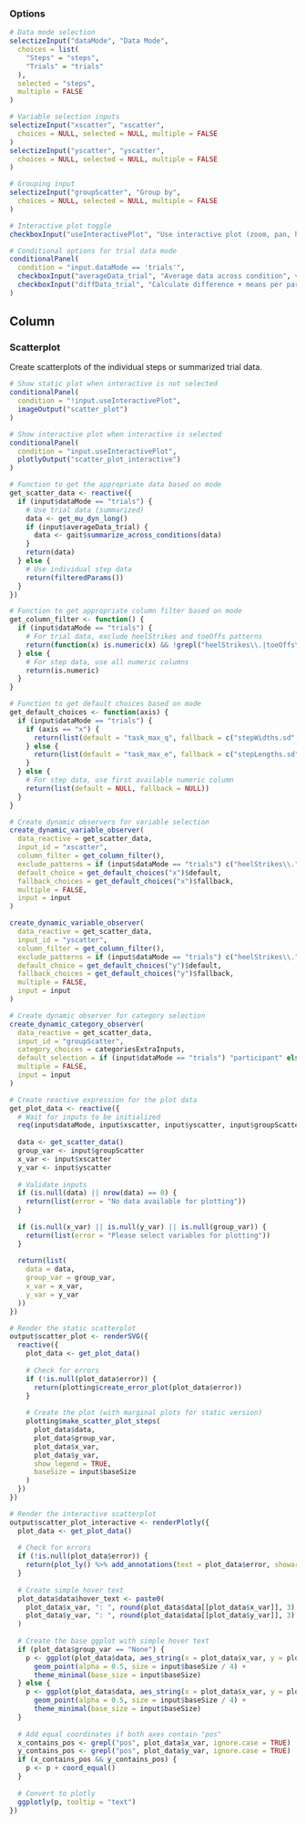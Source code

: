### Options
```r
# Data mode selection
selectizeInput("dataMode", "Data Mode",
  choices = list(
    "Steps" = "steps",
    "Trials" = "trials"
  ),
  selected = "steps",
  multiple = FALSE
)

# Variable selection inputs
selectizeInput("xscatter", "xscatter",
  choices = NULL, selected = NULL, multiple = FALSE
)
selectizeInput("yscatter", "yscatter",
  choices = NULL, selected = NULL, multiple = FALSE
)

# Grouping input
selectizeInput("groupScatter", "Group by",
  choices = NULL, selected = NULL, multiple = FALSE
)

# Interactive plot toggle
checkboxInput("useInteractivePlot", "Use interactive plot (zoom, pan, hover)", value = FALSE)

# Conditional options for trial data mode
conditionalPanel(
  condition = "input.dataMode == 'trials'",
  checkboxInput("averageData_trial", "Average data across condition", value = FALSE),
  checkboxInput("diffData_trial", "Calculate difference + means per participant", value = FALSE)
)
```

Column
--------------------------------------------

### Scatterplot  {data-height=1500}
Create scatterplots of the individual steps or summarized trial data.

```r
# Show static plot when interactive is not selected
conditionalPanel(
  condition = "!input.useInteractivePlot",
  imageOutput("scatter_plot")
)
```

```r
# Show interactive plot when interactive is selected
conditionalPanel(
  condition = "input.useInteractivePlot",
  plotlyOutput("scatter_plot_interactive")
)
```

```r
# Function to get the appropriate data based on mode
get_scatter_data <- reactive({
  if (input$dataMode == "trials") {
    # Use trial data (summarized)
    data <- get_mu_dyn_long()
    if (input$averageData_trial) {
      data <- gait$summarize_across_conditions(data)
    }
    return(data)
  } else {
    # Use individual step data
    return(filteredParams())
  }
})

# Function to get appropriate column filter based on mode
get_column_filter <- function() {
  if (input$dataMode == "trials") {
    # For trial data, exclude heelStrikes and toeOffs patterns
    return(function(x) is.numeric(x) && !grepl("heelStrikes\\.|toeOffs\\.", x))
  } else {
    # For step data, use all numeric columns
    return(is.numeric)
  }
}

# Function to get default choices based on mode
get_default_choices <- function(axis) {
  if (input$dataMode == "trials") {
    if (axis == "x") {
      return(list(default = "task_max_q", fallback = c("stepWidths.sd", "stepLengths.sd")))
    } else {
      return(list(default = "task_max_e", fallback = c("stepLengths.sd", "stepWidths.sd")))
    }
  } else {
    # For step data, use first available numeric column
    return(list(default = NULL, fallback = NULL))
  }
}

# Create dynamic observers for variable selection
create_dynamic_variable_observer(
  data_reactive = get_scatter_data,
  input_id = "xscatter",
  column_filter = get_column_filter(),
  exclude_patterns = if (input$dataMode == "trials") c("heelStrikes\\.", "toeOffs\\.") else NULL,
  default_choice = get_default_choices("x")$default,
  fallback_choices = get_default_choices("x")$fallback,
  multiple = FALSE,
  input = input
)

create_dynamic_variable_observer(
  data_reactive = get_scatter_data,
  input_id = "yscatter",
  column_filter = get_column_filter(),
  exclude_patterns = if (input$dataMode == "trials") c("heelStrikes\\.", "toeOffs\\.") else NULL,
  default_choice = get_default_choices("y")$default,
  fallback_choices = get_default_choices("y")$fallback,
  multiple = FALSE,
  input = input
)

# Create dynamic observer for category selection
create_dynamic_category_observer(
  data_reactive = get_scatter_data,
  input_id = "groupScatter",
  category_choices = categoriesExtraInputs,
  default_selection = if (input$dataMode == "trials") "participant" else categoriesExtraInputs[1],
  multiple = FALSE,
  input = input
)

# Create reactive expression for the plot data
get_plot_data <- reactive({
  # Wait for inputs to be initialized
  req(input$dataMode, input$xscatter, input$yscatter, input$groupScatter)
  
  data <- get_scatter_data()
  group_var <- input$groupScatter
  x_var <- input$xscatter
  y_var <- input$yscatter
  
  # Validate inputs
  if (is.null(data) || nrow(data) == 0) {
    return(list(error = "No data available for plotting"))
  }
  
  if (is.null(x_var) || is.null(y_var) || is.null(group_var)) {
    return(list(error = "Please select variables for plotting"))
  }
  
  return(list(
    data = data,
    group_var = group_var,
    x_var = x_var,
    y_var = y_var
  ))
})

# Render the static scatterplot
output$scatter_plot <- renderSVG({ 
  reactive({
    plot_data <- get_plot_data()
    
    # Check for errors
    if (!is.null(plot_data$error)) {
      return(plotting$create_error_plot(plot_data$error))
    }
    
    # Create the plot (with marginal plots for static version)
    plotting$make_scatter_plot_steps(
      plot_data$data, 
      plot_data$group_var, 
      plot_data$x_var, 
      plot_data$y_var, 
      show_legend = TRUE, 
      baseSize = input$baseSize
    )
  })
})

# Render the interactive scatterplot
output$scatter_plot_interactive <- renderPlotly({
  plot_data <- get_plot_data()
  
  # Check for errors
  if (!is.null(plot_data$error)) {
    return(plot_ly() %>% add_annotations(text = plot_data$error, showarrow = FALSE))
  }
  
  # Create simple hover text
  plot_data$data$hover_text <- paste0(
    plot_data$x_var, ": ", round(plot_data$data[[plot_data$x_var]], 3), "<br>",
    plot_data$y_var, ": ", round(plot_data$data[[plot_data$y_var]], 3)
  )
  
  # Create the base ggplot with simple hover text
  if (plot_data$group_var == "None") {
    p <- ggplot(plot_data$data, aes_string(x = plot_data$x_var, y = plot_data$y_var, text = "hover_text")) +
      geom_point(alpha = 0.5, size = input$baseSize / 4) +
      theme_minimal(base_size = input$baseSize)
  } else {
    p <- ggplot(plot_data$data, aes_string(x = plot_data$x_var, y = plot_data$y_var, col = plot_data$group_var, text = "hover_text")) +
      geom_point(alpha = 0.5, size = input$baseSize / 4) +
      theme_minimal(base_size = input$baseSize)
  }
  
  # Add equal coordinates if both axes contain "pos"
  x_contains_pos <- grepl("pos", plot_data$x_var, ignore.case = TRUE)
  y_contains_pos <- grepl("pos", plot_data$y_var, ignore.case = TRUE)
  if (x_contains_pos && y_contains_pos) {
    p <- p + coord_equal()
  }
  
  # Convert to plotly
  ggplotly(p, tooltip = "text")
})
```